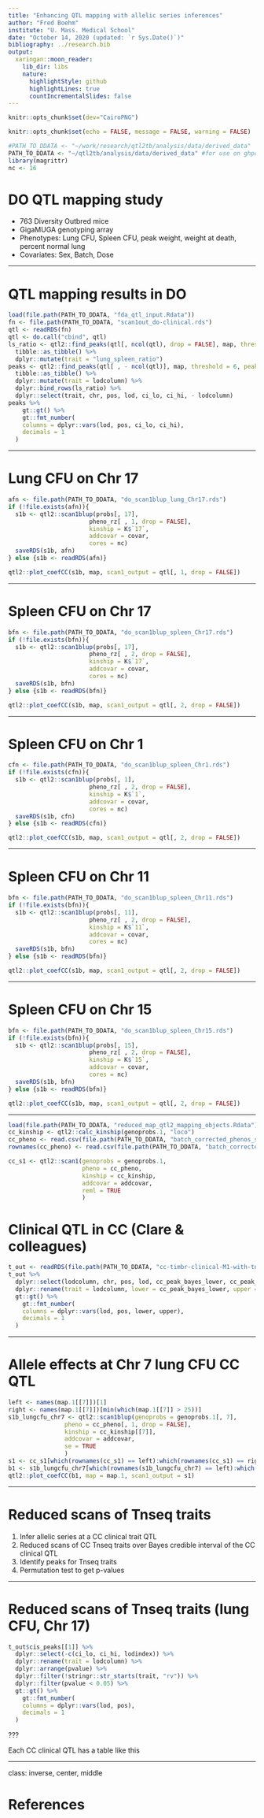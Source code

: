 ```yaml
---
title: "Enhancing QTL mapping with allelic series inferences"
author: "Fred Boehm"
institute: "U. Mass. Medical School"
date: "October 14, 2020 (updated: `r Sys.Date()`)"
bibliography: ../research.bib
output:
  xaringan::moon_reader:
    lib_dir: libs
    nature:
      highlightStyle: github
      highlightLines: true  
      countIncrementalSlides: false
---
```


```r
knitr::opts_chunk$set(dev="CairoPNG")
```



```r
knitr::opts_chunk$set(echo = FALSE, message = FALSE, warning = FALSE)
```

```r
#PATH_TO_DDATA <- "~/work/research/qtl2tb/analysis/data/derived_data"
PATH_TO_DDATA <- "~/qtl2tb/analysis/data/derived_data" #for use on ghpcc
library(magrittr)
nc <- 16
```

# DO QTL mapping study

- 763 Diversity Outbred mice
- GigaMUGA genotyping array
- Phenotypes: Lung CFU, Spleen CFU, peak weight, weight at death, percent normal lung
- Covariates: Sex, Batch, Dose



---

# QTL mapping results in DO

```r
load(file.path(PATH_TO_DDATA, "fda_qtl_input.Rdata"))
fn <- file.path(PATH_TO_DDATA, "scan1out_do-clinical.rds")
qtl <- readRDS(fn)
qtl <- do.call("cbind", qtl)
ls_ratio <- qtl2::find_peaks(qtl[, ncol(qtl), drop = FALSE], map, threshold = 6, peakdrop = 1.5, prob = 0.95) %>% # get only one trait's peaks
  tibble::as_tibble() %>%
  dplyr::mutate(trait = "lung_spleen_ratio")
peaks <- qtl2::find_peaks(qtl[ , - ncol(qtl)], map, threshold = 6, peakdrop = 1.5, prob = 0.95) %>%# get peaks for other traits
  tibble::as_tibble() %>%
  dplyr::mutate(trait = lodcolumn) %>%
  dplyr::bind_rows(ls_ratio) %>%
  dplyr::select(trait, chr, pos, lod, ci_lo, ci_hi, - lodcolumn)
peaks %>%
    gt::gt() %>%
    gt::fmt_number(
    columns = dplyr::vars(lod, pos, ci_lo, ci_hi),
    decimals = 1
  )
```

---

# Lung CFU on Chr 17

```r
afn <- file.path(PATH_TO_DDATA, "do_scan1blup_lung_Chr17.rds")
if (!file.exists(afn)){
  s1b <- qtl2::scan1blup(probs[, 17], 
                       pheno_rz[ , 1, drop = FALSE], 
                       kinship = K$`17`, 
                       addcovar = covar, 
                       cores = nc)
  saveRDS(s1b, afn)
} else {s1b <- readRDS(afn)}
```


```r
qtl2::plot_coefCC(s1b, map, scan1_output = qtl[, 1, drop = FALSE])
```


---

# Spleen CFU on Chr 17

```r
bfn <- file.path(PATH_TO_DDATA, "do_scan1blup_spleen_Chr17.rds")
if (!file.exists(bfn)){
  s1b <- qtl2::scan1blup(probs[, 17], 
                       pheno_rz[ , 2, drop = FALSE], 
                       kinship = K$`17`, 
                       addcovar = covar, 
                       cores = nc)
  saveRDS(s1b, bfn)
} else {s1b <- readRDS(bfn)}
```


```r
qtl2::plot_coefCC(s1b, map, scan1_output = qtl[, 2, drop = FALSE])
```

---

# Spleen CFU on Chr 1

```r
cfn <- file.path(PATH_TO_DDATA, "do_scan1blup_spleen_Chr1.rds")
if (!file.exists(cfn)){
  s1b <- qtl2::scan1blup(probs[, 1], 
                       pheno_rz[ , 2, drop = FALSE], 
                       kinship = K$`1`, 
                       addcovar = covar, 
                       cores = nc)
  saveRDS(s1b, cfn)
} else {s1b <- readRDS(cfn)}
```


```r
qtl2::plot_coefCC(s1b, map, scan1_output = qtl[, 2, drop = FALSE])
```



---

# Spleen CFU on Chr 11

```r
bfn <- file.path(PATH_TO_DDATA, "do_scan1blup_spleen_Chr11.rds")
if (!file.exists(bfn)){
  s1b <- qtl2::scan1blup(probs[, 11], 
                       pheno_rz[ , 2, drop = FALSE], 
                       kinship = K$`11`, 
                       addcovar = covar, 
                       cores = nc)
  saveRDS(s1b, bfn)
} else {s1b <- readRDS(bfn)}
```


```r
qtl2::plot_coefCC(s1b, map, scan1_output = qtl[, 2, drop = FALSE])
```


---

# Spleen CFU on Chr 15

```r
bfn <- file.path(PATH_TO_DDATA, "do_scan1blup_spleen_Chr15.rds")
if (!file.exists(bfn)){
  s1b <- qtl2::scan1blup(probs[, 15], 
                       pheno_rz[ , 2, drop = FALSE], 
                       kinship = K$`15`, 
                       addcovar = covar, 
                       cores = nc)
  saveRDS(s1b, bfn)
} else {s1b <- readRDS(bfn)}
```


```r
qtl2::plot_coefCC(s1b, map, scan1_output = qtl[, 2, drop = FALSE])
```



---


```r
load(file.path(PATH_TO_DDATA, "reduced_map_qtl2_mapping_objects.Rdata"))
cc_kinship <- qtl2::calc_kinship(genoprobs.1, "loco")
cc_pheno <- read.csv(file.path(PATH_TO_DDATA, "batch_corrected_phenos_summarized_05OCT2019_v4.csv"))[, -c(1:7)]
rownames(cc_pheno) <- read.csv(file.path(PATH_TO_DDATA, "batch_corrected_phenos_summarized_05OCT2019_v4.csv"))[, 1] %>% paste0("cs")

cc_s1 <- qtl2::scan1(genoprobs = genoprobs.1, 
                     pheno = cc_pheno, 
                     kinship = cc_kinship, 
                     addcovar = addcovar, 
                     reml = TRUE
                     )
```



# Clinical QTL in CC (Clare & colleagues)

```r
t_out <- readRDS(file.path(PATH_TO_DDATA, "cc-timbr-clinical-M1-with-tnseq-reduced-peaks-cis-perms-pvalues.rds")) 
t_out %>%
  dplyr::select(lodcolumn, chr, pos, lod, cc_peak_bayes_lower, cc_peak_bayes_upper) %>%
  dplyr::rename(trait = lodcolumn, lower = cc_peak_bayes_lower, upper = cc_peak_bayes_upper) %>%
  gt::gt() %>%
    gt::fmt_number(
    columns = dplyr::vars(lod, pos, lower, upper),
    decimals = 1
  )
```

---

# Allele effects at Chr 7 lung CFU CC QTL

```r
left <- names(map.1[[7]])[1]
right <- names(map.1[[7]])[min(which(map.1[[7]] > 25))] 
s1b_lungcfu_chr7 <- qtl2::scan1blup(genoprobs = genoprobs.1[, 7], 
                pheno = cc_pheno[, 1, drop = FALSE], 
                kinship = cc_kinship[[7]], 
                addcovar = addcovar, 
                se = TRUE
                )
s1 <- cc_s1[which(rownames(cc_s1) == left):which(rownames(cc_s1) == right), 1, drop = FALSE]
b1 <- s1b_lungcfu_chr7[which(rownames(s1b_lungcfu_chr7) == left):which(rownames(s1b_lungcfu_chr7) == right), ]
qtl2::plot_coefCC(b1, map = map.1, scan1_output = s1)
```

---

# Reduced scans of Tnseq traits

1. Infer allelic series at a CC clinical trait QTL  
1. Reduced scans of CC Tnseq traits over Bayes credible interval of the CC clinical QTL
1. Identify peaks for Tnseq traits
1. Permutation test to get p-values

---

# Reduced scans of Tnseq traits (lung CFU, Chr 17)

```r
t_out$cis_peaks[[1]] %>%
  dplyr::select(-c(ci_lo, ci_hi, lodindex)) %>%
  dplyr::rename(trait = lodcolumn) %>%
  dplyr::arrange(pvalue) %>%
  dplyr::filter(!stringr::str_starts(trait, "rv")) %>%
  dplyr::filter(pvalue < 0.05) %>%
  gt::gt() %>%
    gt::fmt_number(
    columns = dplyr::vars(lod, pos),
    decimals = 1
  )
```


???

Each CC clinical QTL has a table like this

---
class: inverse, center, middle

# References

